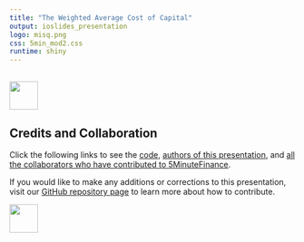 ```yaml
---
title: "The Weighted Average Cost of Capital"
output: ioslides_presentation
logo: misq.png
css: 5min_mod2.css
runtime: shiny
---
```


## 


<div class="MIfooter"><img src="mi.png" style="height:50px;"></div> 


## Credits and Collaboration

Click the following links to see the [code](https://github.com/FinancialMarkets/5MinuteFinance/blob/master/Corporate_Finance/MM_Propositions/MM_propositions.Rmd), [authors of this presentation](https://github.com/FinancialMarkets/5MinuteFinance/blame/master/Corporate_Finance/MM_Propositions/MM_propositions.Rmd), and [all the collaborators who have contributed to 5MinuteFinance](https://github.com/FinancialMarkets/5MinuteFinance/graphs/contributors).

If you would like to make any additions or corrections to this presentation, visit our [GitHub repository page](https://github.com/FinancialMarkets/5MinuteFinance#how-to-contribute) to learn more about how to contribute.


<div class="MIfooter"><img src="mi.png" style="height:50px;"></div> 

